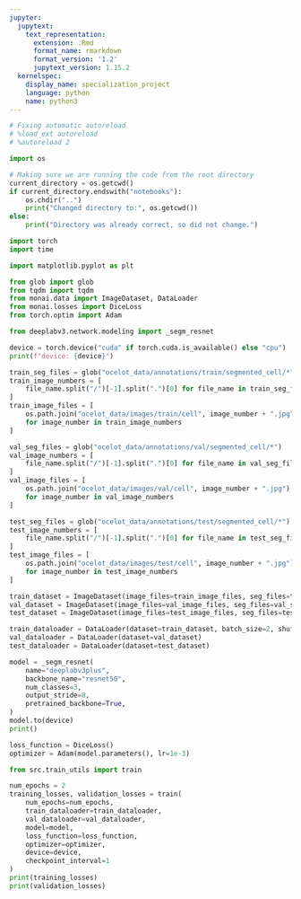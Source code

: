```yaml
---
jupyter:
  jupytext:
    text_representation:
      extension: .Rmd
      format_name: rmarkdown
      format_version: '1.2'
      jupytext_version: 1.15.2
  kernelspec:
    display_name: specialization_project
    language: python
    name: python3
---
```


```python
# Fixing automatic autoreload
# %load_ext autoreload
# %autoreload 2
```

```python
import os 

# Making sure we are running the code from the root directory
current_directory = os.getcwd()
if current_directory.endswith("notebooks"):
    os.chdir("..")
    print("Changed directory to:", os.getcwd())
else:
    print("Directory was already correct, so did not change.")
```

```python
import torch
import time

import matplotlib.pyplot as plt

from glob import glob
from tqdm import tqdm
from monai.data import ImageDataset, DataLoader
from monai.losses import DiceLoss
from torch.optim import Adam

from deeplabv3.network.modeling import _segm_resnet

device = torch.device("cuda" if torch.cuda.is_available() else "cpu")
print(f"device: {device}")
```

```python
train_seg_files = glob("ocelot_data/annotations/train/segmented_cell/*")
train_image_numbers = [
    file_name.split("/")[-1].split(".")[0] for file_name in train_seg_files
]
train_image_files = [
    os.path.join("ocelot_data/images/train/cell", image_number + ".jpg")
    for image_number in train_image_numbers
]

val_seg_files = glob("ocelot_data/annotations/val/segmented_cell/*")
val_image_numbers = [
    file_name.split("/")[-1].split(".")[0] for file_name in val_seg_files
]
val_image_files = [
    os.path.join("ocelot_data/images/val/cell", image_number + ".jpg")
    for image_number in val_image_numbers
]

test_seg_files = glob("ocelot_data/annotations/test/segmented_cell/*")
test_image_numbers = [
    file_name.split("/")[-1].split(".")[0] for file_name in test_seg_files
]
test_image_files = [
    os.path.join("ocelot_data/images/test/cell", image_number + ".jpg")
    for image_number in test_image_numbers
]
```

```python
train_dataset = ImageDataset(image_files=train_image_files, seg_files=train_seg_files)
val_dataset = ImageDataset(image_files=val_image_files, seg_files=val_seg_files)
test_dataset = ImageDataset(image_files=test_image_files, seg_files=test_seg_files)

train_dataloader = DataLoader(dataset=train_dataset, batch_size=2, shuffle=True)
val_dataloader = DataLoader(dataset=val_dataset)
test_dataloader = DataLoader(dataset=test_dataset)
```

```python
model = _segm_resnet(
    name="deeplabv3plus",
    backbone_name="resnet50",
    num_classes=3,
    output_stride=8,
    pretrained_backbone=True,
)
model.to(device)
print()
```

```python
loss_function = DiceLoss()
optimizer = Adam(model.parameters(), lr=1e-3)
```

```python
from src.train_utils import train
```

```python
num_epochs = 2
training_losses, validation_losses = train(
    num_epochs=num_epochs,
    train_dataloader=train_dataloader,
    val_dataloader=val_dataloader,
    model=model,
    loss_function=loss_function,
    optimizer=optimizer,
    device=device,
    checkpoint_interval=1
)
print(training_losses)
print(validation_losses)
```
